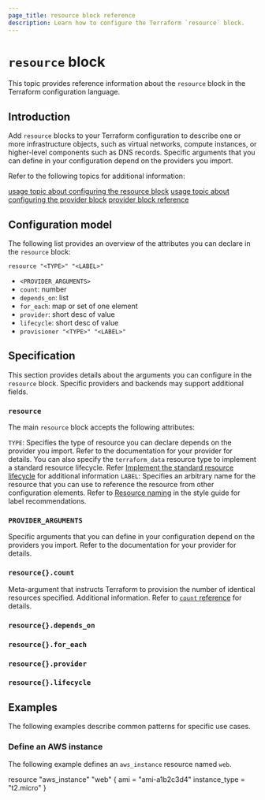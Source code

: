 ```yaml
---
page_title: resource block reference
description: Learn how to configure the Terraform `resource` block.
---
```


# `resource` block

This topic provides reference information about the `resource` block in the Terraform configuration language. 

## Introduction

Add `resource` blocks to your Terraform configuration to describe one or more infrastructure objects, such as virtual networks, compute instances, or higher-level components such as DNS records. Specific arguments that you can define in your configuration depend on the providers you import. 

Refer to the following topics for additional information:

[usage topic about configuring the resource block]()
[usage topic about configuring the provider block]()
[provider block reference]()

## Configuration model

The following list provides an overview of the attributes you can declare in the `resource` block:

`resource "<TYPE>" "<LABEL>"`
- `<PROVIDER_ARGUMENTS>`
- `count`: number 
- `depends_on`: list
- `for_each`:  map or set of one element
- `provider`: short desc of value
- `lifecycle`: short desc of value
- `provisioner "<TYPE>" "<LABEL>"` 

## Specification

This section provides details about the arguments you can configure in the `resource` block. Specific providers and backends may support additional fields.

### `resource`

The main `resource` block accepts the following attributes:

`TYPE`: Specifies the type of resource you can declare depends on the provider you import. Refer to the documentation for your provider for details. You can also specify the `terraform_data` resource type to implement a standard resource lifecycle. Refer [Implement the standard resource lifecycle](linky-link) for additional information
`LABEL`: Specifies an arbitrary name for the resource that you can use to reference the resource from other configuration elements. Refer to [Resource naming](/terraform/language/style#resource-naming) in the style guide for label recommendations.

### `PROVIDER_ARGUMENTS`

Specific arguments that you can define in your configuration depend on the providers you import. Refer to the documentation for your provider for details.  
### `resource{}.count`

Meta-argument that instructs Terraform to provision the number of identical resources specified. Additional information. Refer to [`count` reference](/terraform/language/meta-arguments/count) for details.   
### `resource{}.depends_on`

### `resource{}.for_each`

### `resource{}.provider`

### `resource{}.lifecycle`

## Examples

The following examples describe common patterns for specific use cases.

### Define an AWS instance

The following example defines an `aws_instance` resource named `web`. 

resource "aws_instance" "web" {
  ami           = "ami-a1b2c3d4"
  instance_type = "t2.micro"
}



